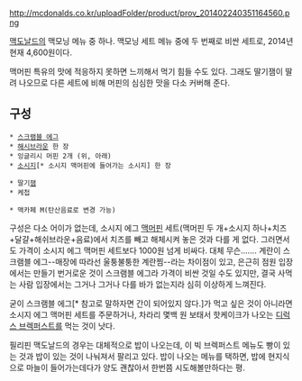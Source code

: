 http://mcdonalds.co.kr/uploadFolder/product/prov_201402240351164560.png

[[맥도날드]]의 맥모닝 메뉴 중 하나. 맥모닝 세트 메뉴 중에 두 번째로 비싼 세트로, 2014년 현재 4,600원이다.

맥머핀 특유의 맛에 적응하지 못하면 느끼해서 먹기 힘들 수도 있다. 그래도 딸기잼이 딸려 나오므로 다른 세트에 비해 머핀의 심심한 맛을 다소 커버해 준다.

== 구성 ==
 * [[스크램블 에그]]
 * [[해시브라운]] 한 장
 * 잉글리시 머핀 2개 (위, 아래)
 * [[소시지]][* 소시지 맥머핀에 들어가는 소시지] 한 장

 * 딸기[[잼]]
 * 케첩

 * 맥카페 M(탄산음료로 변경 가능)

구성은 다소 어이가 없는데, 소시지 에그 [[맥머핀]] 세트(맥머핀 두 개+소시지 하나+치즈+달걀+해쉬브라운+음료)에서 치즈를 빼고 해체시켜 놓은 것과 다를 게 없다. 그러면서도 가격이 소시지 에그 맥머핀 세트보다 1000원 넘게 비싸다. 대체 무슨……. 계란이 스크램블 에그--매장에 따라선 울퉁불퉁한 계란찜--라는 차이점이 있고, 은근히 점원 입장에서는 만들기 번거로운 것이 스크램블 에그라 가격이 비싼 것일 수도 있지만, 결국 사먹는 사람 입장에서는 그거나 그거나 다를 바가 없는지라 심히 이상하게 느껴진다.

굳이 스크램블 에그[* 참고로 말하자면 간이 되어있지 않다.]가 먹고 싶은 것이 아니라면 소시지 에그 맥머핀 세트를 주문하거나, 차라리 몇백 원 보태서 핫케이크가 나오는 [[디럭스 브렉퍼스트]]를 먹는 것이 낫다.

필리핀 맥도날드의 경우는 대체적으로 밥이 나오는데, 이 빅 브렉퍼스트 메뉴도 빵이 있는 것과 밥이 있는 것이 나눠져서 팔리고 있다. 밥이 나오는 메뉴를 택하면, 밥에 현지식으로 마늘이 들어가는데다가 양도 괜찮아서 한번쯤 시도해볼만하다는 평. 
